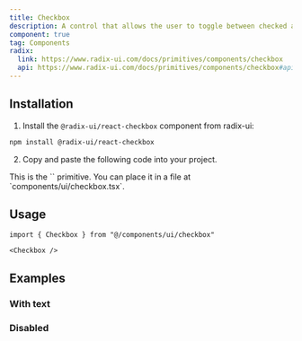 ```yaml
---
title: Checkbox
description: A control that allows the user to toggle between checked and not checked.
component: true
tag: Components
radix:
  link: https://www.radix-ui.com/docs/primitives/components/checkbox
  api: https://www.radix-ui.com/docs/primitives/components/checkbox#api-reference
---
```


<ComponentExample src="src/components/examples/CheckboxDemo.tsx">
  <CheckboxDemo />
</ComponentExample>

## Installation

1. Install the `@radix-ui/react-checkbox` component from radix-ui:

```bash
npm install @radix-ui/react-checkbox
```

2. Copy and paste the following code into your project.

<ComponentSource src="src/components/ui/Checkbox.tsx" />

<Callout>
  This is the `<Checkbox />` primitive. You can place it in a file at
  `components/ui/checkbox.tsx`.
</Callout>

## Usage

```tsx
import { Checkbox } from "@/components/ui/checkbox"
```

```tsx
<Checkbox />
```

## Examples

### With text

<ComponentExample src="src/components/examples/CheckboxDemo.tsx">
  <CheckboxDemo />
</ComponentExample>

### Disabled

<ComponentExample src="src/components/examples/CheckboxDisabledDemo.tsx">
  <CheckboxDisabledDemo />
</ComponentExample>
